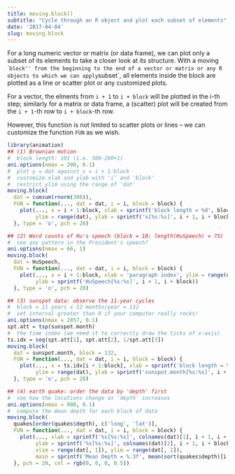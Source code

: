 ```yaml
---
title: moving.block()
subtitle: "Cycle through an R object and plot each subset of elements"
date: '2017-04-04'
slug: moving.block
---
```


For a long numeric vector or matrix (or data frame), we can plot only a
subset of its elements to take a closer look at its structure. With a moving
``block'' from the beginning to the end of a vector or matrix or any R
objects to which we can apply `subset`, all elements inside the block
are plotted as a line or scatter plot or any customized plots.

For a vector, the elments from `i + 1` to `i + block` will be
plotted in the i-th step; similarly for a matrix or data frame, a (scatter)
plot will be created from the `i + 1`-th row to `i + block`-th row.

However, this function is not limited to scatter plots or lines -- we can
customize the function `FUN` as we wish.

 
```r
library(animation)
## (1) Brownian motion
#  block length: 101 (i.e. 300-200+1)
ani.options(nmax = 200, 0.1)
#  plot y = dat against x = i + 1:block
#  customize xlab and ylab with 'i' and 'block'
#  restrict ylim using the range of 'dat'
moving.block(
  dat = cumsum(rnorm(300)),
  FUN = function(..., dat = dat, i = i, block = block) {
    plot(..., x = i + 1:block, xlab = sprintf('block length = %d', block),
         ylim = range(dat), ylab = sprintf('x[%s:%s]', i + 1, i + block))
  }, type = 'o', pch = 20)
```
 
```r
## (2) Word counts of Hu's speech (block = 10; length(HuSpeech) = 75)
#  see any pattern in the President's speech?
ani.options(nmax = 66, 1)
moving.block(
  dat = HuSpeech,
  FUN = function(..., dat = dat, i = i, block = block) {
    plot(..., x = i + 1:block, xlab = 'paragraph index', ylim = range(dat),
         ylab = sprintf('HuSpeech[%s:%s]', i + 1, i + block))
  }, type = 'o', pch = 20)
```
 
```r
## (3) sunspot data: observe the 11-year cycles
#  block = 11 years x 12 months/year = 132
#  set interval greater than 0 if your computer really rocks!
ani.options(nmax = 2857, 0.1)
spt.att = tsp(sunspot.month)
#  the time index (we need it to correctly draw the ticks of x-axis)
ts.idx = seq(spt.att[1], spt.att[2], 1/spt.att[3])
moving.block(
  dat = sunspot.month, block = 132,
  FUN = function(..., dat = dat, i = i, block = block) {
    plot(..., x = ts.idx[i + 1:block], xlab = sprintf('block length = %d', block),
         ylim = range(dat), ylab = sprintf('sunspot.month[%s:%s]', i + 1, i + block))
  }, type = 'o', pch = 20)
```

 
```r
## (4) earth quake: order the data by 'depth' first
#  see how the locations change as 'depth' increases
ani.options(nmax = 900, 0.1)
#  compute the mean depth for each block of data
moving.block(
  quakes[order(quakes$depth), c('long', 'lat')],
  FUN = function(..., dat = dat, i = i, block = block) {
    plot(..., xlab = sprintf('%s[%s:%s]', colnames(dat)[1], i + 1, i + block),
         ylab = sprintf('%s[%s:%s]', colnames(dat)[2], i + 1, i + block),
         xlim = range(dat[, 1]), ylim = range(dat[, 2]),
         main = sprintf('Mean Depth = %.3f', mean(sort(quakes$depth)[i + 1:block])))
  }, pch = 20, col = rgb(0, 0, 0, 0.5))

```
